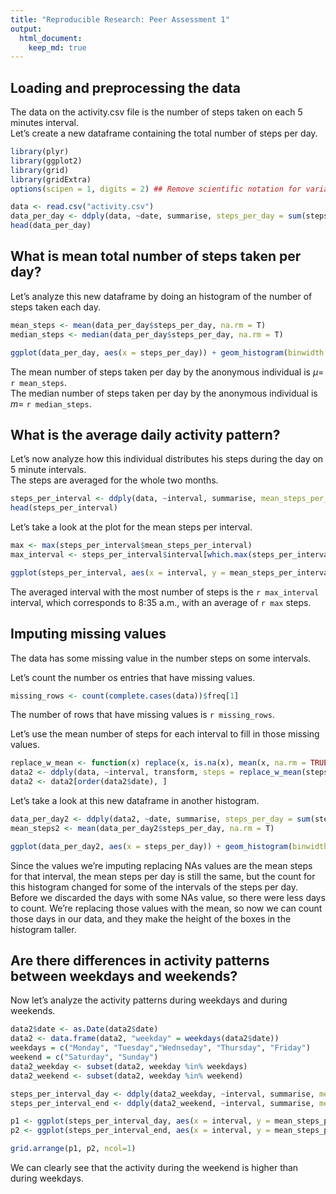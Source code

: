```yaml
---
title: "Reproducible Research: Peer Assessment 1"
output: 
  html_document:
    keep_md: true
---
```



## Loading and preprocessing the data

The data on the activity.csv file is the number of steps taken on each 5 minutes interval.  
Let's create a new dataframe containing the total number of steps per day.
```r
library(plyr)
library(ggplot2)
library(grid)
library(gridExtra)
options(scipen = 1, digits = 2) ## Remove scientific notation for variables.

data <- read.csv("activity.csv")
data_per_day <- ddply(data, ~date, summarise, steps_per_day = sum(steps)) 
head(data_per_day)
```


## What is mean total number of steps taken per day?

Let's analyze this new dataframe by doing an histogram of the number of steps
taken each day.

```r
mean_steps <- mean(data_per_day$steps_per_day, na.rm = T)
median_steps <- median(data_per_day$steps_per_day, na.rm = T)

ggplot(data_per_day, aes(x = steps_per_day)) + geom_histogram(binwidth = 2500, colour ="black", fill = "white") + geom_vline(aes(xintercept = mean_steps), color = "red", linetype = "dashed", size = 1)
```

The mean number of steps taken per day by the anonymous individual is $\mu=$ `r mean_steps`.  
The median number of steps taken per day by the anonymous individual is $m=$ `r median_steps`.

## What is the average daily activity pattern?

Let's now analyze how this individual distributes his steps during the day on 5 minute intervals.  
The steps are averaged for the whole two months.

```r
steps_per_interval <- ddply(data, ~interval, summarise, mean_steps_per_interval = mean(steps, na.rm = T))
head(steps_per_interval)
```

Let's take a look at the plot for the mean steps per interval.

```r
max <- max(steps_per_interval$mean_steps_per_interval)
max_interval <- steps_per_interval$interval[which.max(steps_per_interval$mean_steps_per_interval)]

ggplot(steps_per_interval, aes(x = interval, y = mean_steps_per_interval)) + geom_line() + geom_vline(aes(xintercept = max_interval), color = "red", linetype = "dashed", size = 1)

```

The averaged interval with the most number of steps is the `r max_interval` interval, 
which corresponds to 8:35 a.m., with an average of `r max` steps.  

## Imputing missing values

The data has some missing value in the number steps on some intervals.  

Let's count the number os entries that have missing values.

```r
missing_rows <- count(complete.cases(data))$freq[1]
```

The number of rows that have missing values is `r missing_rows`.  

Let's use the mean number of steps for each interval to fill in those missing values.

```r
replace_w_mean <- function(x) replace(x, is.na(x), mean(x, na.rm = TRUE))
data2 <- ddply(data, ~interval, transform, steps = replace_w_mean(steps))
data2 <- data2[order(data2$date), ]
```

Let's take a look at this new dataframe in another histogram.
```r
data_per_day2 <- ddply(data2, ~date, summarise, steps_per_day = sum(steps)) 
mean_steps2 <- mean(data_per_day2$steps_per_day, na.rm = T)

ggplot(data_per_day2, aes(x = steps_per_day)) + geom_histogram(binwidth = 2500, colour ="black", fill = "white") + geom_vline(aes(xintercept = mean_steps2), color = "red", linetype = "dashed", size = 1) + geom_vline(aes(xintercept = mean_steps), color = "blue", linetype = "dashed", size = 1)
```

Since the values we're imputing replacing NAs values are the mean steps for that interval, the mean steps per day is still the same, but the count for this histogram changed for some of the intervals of the steps per day. Before we discarded the days with some NAs value, so there were less days to count. We're replacing those values with the mean, so now we can count those days in our data, and they make the height of the boxes in the histogram taller.

## Are there differences in activity patterns between weekdays and weekends?

Now let's analyze the activity patterns during weekdays and during weekends.

```r
data2$date <- as.Date(data2$date)
data2 <- data.frame(data2, "weekday" = weekdays(data2$date))
weekdays = c("Monday", "Tuesday","Wednseday", "Thursday", "Friday")
weekend = c("Saturday", "Sunday")
data2_weekday <- subset(data2, weekday %in% weekdays)
data2_weekend <- subset(data2, weekday %in% weekend)

steps_per_interval_day <- ddply(data2_weekday, ~interval, summarise, mean_steps_per_interval = mean(steps, na.rm = T))
steps_per_interval_end <- ddply(data2_weekend, ~interval, summarise, mean_steps_per_interval = mean(steps, na.rm = T))

p1 <- ggplot(steps_per_interval_day, aes(x = interval, y = mean_steps_per_interval)) + geom_line() + ggtitle("Activity pattern for weekdays")
p2 <- ggplot(steps_per_interval_end, aes(x = interval, y = mean_steps_per_interval)) + geom_line() + ggtitle("Activity pattern for weekend")

grid.arrange(p1, p2, ncol=1)

```

We can clearly see that the activity during the weekend is higher than during weekdays.
